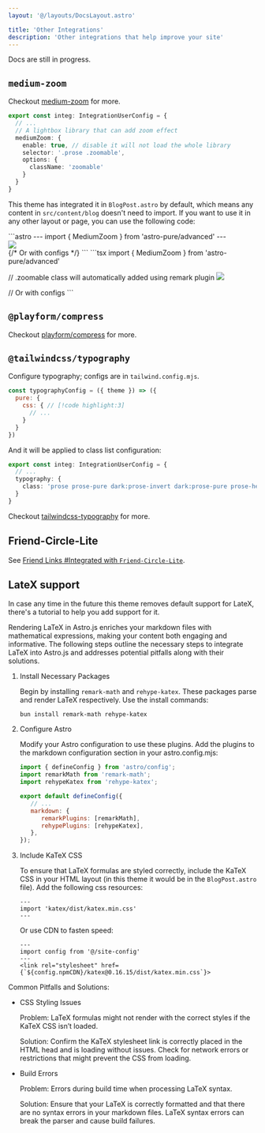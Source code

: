 ```yaml
---
layout: '@/layouts/DocsLayout.astro'

title: 'Other Integrations'
description: 'Other integrations that help improve your site'
---
```



<Aside>Docs are still in progress.</Aside>

## `medium-zoom`

Checkout [medium-zoom](https://github.com/francoischalifour/medium-zoom) for more.

```ts title="src/site.config.ts"
export const integ: IntegrationUserConfig = {
  // ...
  // A lightbox library that can add zoom effect
  mediumZoom: {
    enable: true, // disable it will not load the whole library
    selector: '.prose .zoomable',
    options: {
      className: 'zoomable'
    }
  }
}
```

This theme has integrated it in `BlogPost.astro` by default, which means any content in `src/content/blog` doesn't need to import. If you want to use it in any other layout or page, you can use the following code:

<Tabs>
<TabItem label='Astro'>
```astro
---
import { MediumZoom } from 'astro-pure/advanced'
---

<div class="prose">
  <img src="/path/to/image.jpg" class="zoomable" />
</div>

<MediumZoom />
{/* Or with configs */}
<MediumZoom
  selector=".prose .zoomable"
  background="rgba(0, 0, 0, 0.7)"
 />
```
</TabItem>
<TabItem label='MDX'>
```tsx
import { MediumZoom } from 'astro-pure/advanced'

// .zoomable class will automatically added using remark plugin
![](path/to/image.jpg)

<MediumZoom />
// Or with configs
<MediumZoom
  selector=".prose .zoomable"
  background="rgba(0, 0, 0, 0.7)"
 />
```
</TabItem>
</Tabs>


## `@playform/compress`

Checkout [playform/compress](https://github.com/PlayForm/Compress) for more.

## `@tailwindcss/typography`

Configure typography; configs are in `tailwind.config.mjs`.

```js title="tailwind.config.mjs"
const typographyConfig = ({ theme }) => ({
  pure: {
    css: { // [!code highlight:3]
      // ...
    }
  }
})
```

And it will be applied to class list configuration:

```ts title="src/site.config.ts"
export const integ: IntegrationUserConfig = {
  // ...
  typography: {
    class: 'prose prose-pure dark:prose-invert dark:prose-pure prose-headings:font-medium' // [!code highlight]
  }
}
```

Checkout [tailwindcss-typography](https://github.com/tailwindlabs/tailwindcss-typography) for more.

## Friend-Circle-Lite

See [Friend Links #Integrated with `Friend-Circle-Lite`](/docs/integrations/links#integrated-with-friend-circle-lite).

## LateX support

In case any time in the future this theme removes default support for LateX, there's a tutorial to help you add support for it.

Rendering LaTeX in Astro.js enriches your markdown files with mathematical expressions, making your content both engaging and informative. The following steps outline the necessary steps to integrate LaTeX into Astro.js and addresses potential pitfalls along with their solutions.

<Steps>

1. Install Necessary Packages

   Begin by installing `remark-math` and `rehype-katex`. These packages parse and render LaTeX respectively. Use the install commands:

   ```shell
   bun install remark-math rehype-katex
   ```

2. Configure Astro

   Modify your Astro configuration to use these plugins. Add the plugins to the markdown configuration section in your astro.config.mjs:

   ```js title="astro.config.mjs"
   import { defineConfig } from 'astro/config';
   import remarkMath from 'remark-math';
   import rehypeKatex from 'rehype-katex';

   export default defineConfig({
      // ...
      markdown: {
         remarkPlugins: [remarkMath],
         rehypePlugins: [rehypeKatex],
      },
   });
   ```

3. Include KaTeX CSS

   To ensure that LaTeX formulas are styled correctly, include the KaTeX CSS in your HTML layout (in this theme it would be in the `BlogPost.astro` file). Add the following css resources:

   ```astro title="src/layouts/BlogPost.astro"
   ---
   import 'katex/dist/katex.min.css'
   ---
   ```

   Or use CDN to fasten speed:

   ```astro title="src/layouts/BlogPost.astro"
   ---
   import config from '@/site-config'
   ---
   <link rel="stylesheet" href={`${config.npmCDN}/katex@0.16.15/dist/katex.min.css`}>
   ```

</Steps>

Common Pitfalls and Solutions:


- CSS Styling Issues
  
  Problem: LaTeX formulas might not render with the correct styles if the KaTeX CSS isn’t loaded.

  Solution: Confirm the KaTeX stylesheet link is correctly placed in the HTML head and is loading without issues. Check for network errors or restrictions that might prevent the CSS from loading.

- Build Errors

  Problem: Errors during build time when processing LaTeX syntax.

  Solution: Ensure that your LaTeX is correctly formatted and that there are no syntax errors in your markdown files. LaTeX syntax errors can break the parser and cause build failures.
